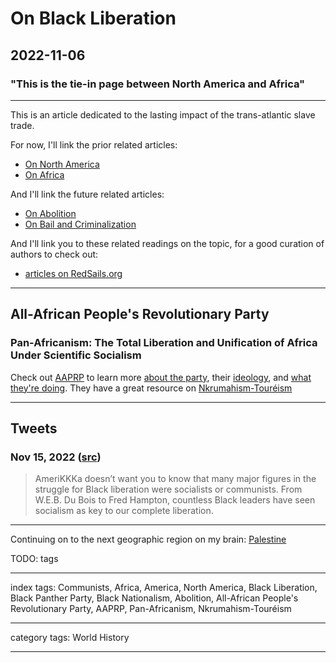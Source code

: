 # On Black Liberation

## 2022-11-06

### "This is the tie-in page between North America and Africa"

---

This is an article dedicated to the lasting impact of the trans-atlantic slave trade.

For now, I'll link the prior related articles:
- [On North America](/posts/on-north-america)
- [On Africa](/posts/on-africa)

And I'll link the future related articles:
- [On Abolition](/posts/on-abolition)
- [On Bail and Criminalization](/posts/on-bail-and-criminalization)

And I'll link you to these related readings on the topic, for a good curation of authors to check out:
- [articles on RedSails.org](https://redsails.org/@black-liberation/)

---

## All-African People's Revolutionary Party

### Pan-Africanism: The Total Liberation and Unification of Africa Under Scientific Socialism

Check out [AAPRP](https://aaprp-intl.org/) to learn more [about the party](https://aaprp-intl.org/about-aaprp/), their [ideology](https://aaprp-intl.org/ideology-of-the-aaprp/), and [what they're doing](https://aaprp-intl.org/programme-activities/). They have a great resource on [Nkrumahism-Touréism](https://aaprp-intl.org/overview-of-essential-aspects-of-nkrumahism-toureism-ideology-of-the-aaprp/)

---

## Tweets

### Nov 15, 2022 ([src](https://twitter.com/CommunityMvt/status/1592532883989823488))

> AmeriKKKa doesn’t want you to know that many major figures in the struggle for Black liberation were socialists or communists. From W.E.B. Du Bois to Fred Hampton, countless Black leaders have seen socialism as key to our complete liberation.

---

Continuing on to the next geographic region on my brain: [Palestine](/posts/on-the-middle-east)

TODO: tags

---

index tags: Communists, Africa, America, North America, Black Liberation, Black Panther Party, Black Nationalism, Abolition, All-African People's Revolutionary Party, AAPRP, Pan-Africanism, Nkrumahism-Touréism

---

category tags: World History

---
